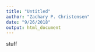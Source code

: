 ```yaml
---
title: "Untitled"
author: "Zachary P. Christensen"
date: "9/26/2018"
output: html_document
---
```

stuff